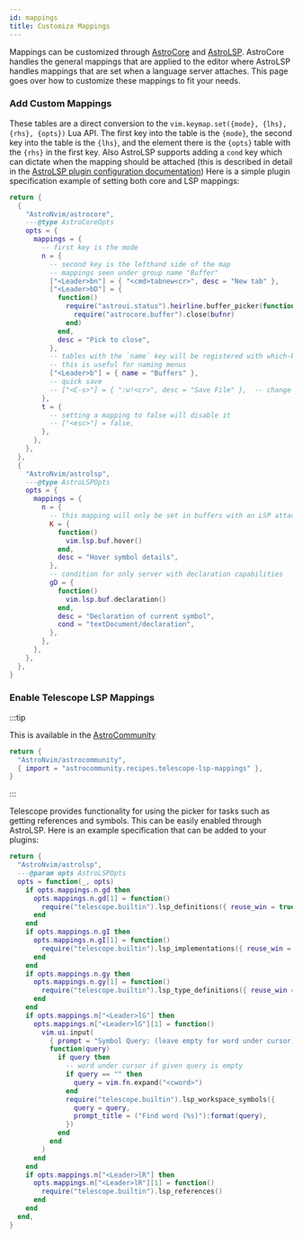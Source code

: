 ```yaml
---
id: mappings
title: Customize Mappings
---
```


Mappings can be customized through [AstroCore](https://github.com/AstroNvim/astrocore) and [AstroLSP](https://github.com/AstroNvim/astrolsp). AstroCore handles the general mappings that are applied to the editor where AstroLSP handles mappings that are set when a language server attaches. This page goes over how to customize these mappings to fit your needs.

### Add Custom Mappings

These tables are a direct conversion to the `vim.keymap.set({mode}, {lhs}, {rhs}, {opts})` Lua API. The first key into the table is the `{mode}`, the second key into the table is the `{lhs}`, and the element there is the `{opts}` table with the `{rhs}` in the first key. Also AstroLSP supports adding a `cond` key which can dictate when the mapping should be attached (this is described in detail in the [AstroLSP plugin configuration documentation](https://github.com/AstroNvim/astrolsp#%EF%B8%8F-configuration)) Here is a simple plugin specification example of setting both core and LSP mappings:

```lua title="lua/plugins/mappings.lua"
return {
  {
    "AstroNvim/astrocore",
    ---@type AstroCoreOpts
    opts = {
      mappings = {
        -- first key is the mode
        n = {
          -- second key is the lefthand side of the map
          -- mappings seen under group name "Buffer"
          ["<Leader>bn"] = { "<cmd>tabnew<cr>", desc = "New tab" },
          ["<Leader>bD"] = {
            function()
              require("astroui.status").heirline.buffer_picker(function(bufnr)
                require("astrocore.buffer").close(bufnr)
              end)
            end,
            desc = "Pick to close",
          },
          -- tables with the `name` key will be registered with which-key if it's installed
          -- this is useful for naming menus
          ["<Leader>b"] = { name = "Buffers" },
          -- quick save
          -- ["<C-s>"] = { ":w!<cr>", desc = "Save File" },  -- change description but the same command
        },
        t = {
          -- setting a mapping to false will disable it
          -- ["<esc>"] = false,
        },
      },
    },
  },
  {
    "AstroNvim/astrolsp",
    ---@type AstroLSPOpts
    opts = {
      mappings = {
        n = {
          -- this mapping will only be set in buffers with an LSP attached
          K = {
            function()
              vim.lsp.buf.hover()
            end,
            desc = "Hover symbol details",
          },
          -- condition for only server with declaration capabilities
          gD = {
            function()
              vim.lsp.buf.declaration()
            end,
            desc = "Declaration of current symbol",
            cond = "textDocument/declaration",
          },
        },
      },
    },
  },
}
```

### Enable Telescope LSP Mappings

:::tip

This is available in the [AstroCommunity](https://github.com/AstroNvim/astrocommunity/tree/main/lua/astrocommunity/recipes/telescope-lsp-mappings)

```lua title="lua/community.lua" ins={3}
return {
  "AstroNvim/astrocommunity",
  { import = "astrocommunity.recipes.telescope-lsp-mappings" },
}
```

:::

Telescope provides functionality for using the picker for tasks such as getting references and symbols. This can be easily enabled through AstroLSP. Here is an example specification that can be added to your plugins:

```lua title="lua/plugins/telescope_lsp_mappings.lua"
return {
  "AstroNvim/astrolsp",
  ---@param opts AstroLSPOpts
  opts = function(_, opts)
    if opts.mappings.n.gd then
      opts.mappings.n.gd[1] = function()
        require("telescope.builtin").lsp_definitions({ reuse_win = true })
      end
    end
    if opts.mappings.n.gI then
      opts.mappings.n.gI[1] = function()
        require("telescope.builtin").lsp_implementations({ reuse_win = true })
      end
    end
    if opts.mappings.n.gy then
      opts.mappings.n.gy[1] = function()
        require("telescope.builtin").lsp_type_definitions({ reuse_win = true })
      end
    end
    if opts.mappings.n["<Leader>lG"] then
      opts.mappings.n["<Leader>lG"][1] = function()
        vim.ui.input(
          { prompt = "Symbol Query: (leave empty for word under cursor)" },
          function(query)
            if query then
              -- word under cursor if given query is empty
              if query == "" then
                query = vim.fn.expand("<cword>")
              end
              require("telescope.builtin").lsp_workspace_symbols({
                query = query,
                prompt_title = ("Find word (%s)"):format(query),
              })
            end
          end
        )
      end
    end
    if opts.mappings.n["<Leader>lR"] then
      opts.mappings.n["<Leader>lR"][1] = function()
        require("telescope.builtin").lsp_references()
      end
    end
  end,
}
```
